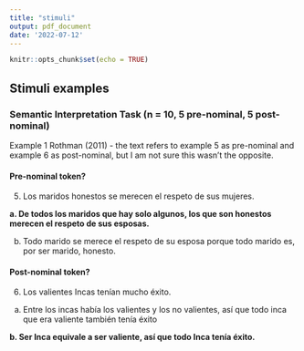 ```yaml
---
title: "stimuli"
output: pdf_document
date: '2022-07-12'
---
```


```r
knitr::opts_chunk$set(echo = TRUE)
```

## Stimuli examples 

### Semantic Interpretation Task (n = 10, 5 pre-nominal, 5 post-nominal)

Example 1 Rothman (2011) - the text refers to example 5 as pre-nominal and example 6 as post-nominal, but I am not sure this wasn't the opposite. 

#### Pre-nominal token?

5. Los maridos honestos se merecen el respeto de sus mujeres.

**a. De todos los maridos que hay solo algunos, los que son honestos merecen el respeto de sus esposas.**

b. Todo marido se merece el respeto de su esposa porque todo marido es, por ser marido, honesto.



#### Post-nominal token?

6. Los valientes Incas tenían mucho éxito.

a. Entre los incas había los valientes y los no valientes, así que todo inca que era valiente también tenía éxito

**b. Ser Inca equivale a ser valiente, así que todo Inca tenía éxito.**

